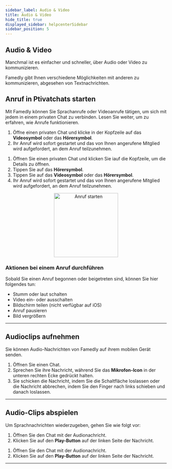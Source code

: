 ```yaml
---
sidebar_label: Audio & Video
title: Audio & Video
hide_title: true
displayed_sidebar: helpcenterSidebar
sidebar_position: 5
---
```



<div class="hero hero--primary">
  <div class="container">
    <h2 class="hero__title">Audio & Video</h2>
    <p class="hero__subtitle">Manchmal ist es einfacher und schneller, über Audio oder Video zu kommunizieren.</p>
    <p>Famedly gibt Ihnen verschiedene Möglichkeiten mit anderen zu kommunizieren, abgesehen von Textnachrichten.</p>
  </div>
</div>

## Anruf in Ptivatchats starten

Mit Famedly können Sie Sprachanrufe oder Videoanrufe tätigen, um sich mit jedem in einem privaten Chat zu verbinden. Lesen Sie weiter, um zu erfahren, wie Anrufe funktionieren.

<Tabs>
  <TabItem value="desktop" label="Desktop" default>
  <ol>
    <li>Öffne einen privaten Chat und klicke in der Kopfzeile auf das <b>Videosymbol</b> oder das <b>Hörersymbol</b>.</li>
    <li>Ihr Anruf wird sofort gestartet und das von Ihnen angerufene Mitglied wird aufgefordert, an dem Anruf teilzunehmen.</li>
  </ol>
  </TabItem>
  <TabItem value="mobile" label="Mobile">
  <ol>
    <li>Öffnen Sie einen privaten Chat und klicken Sie iauf die Kopfzeile, um die Details zu öffnen.</li>
    <li>Tippen Sie auf das <b>Hörersymbol</b>.</li>
    <li>Tippen Sie auf das <b>Videosymbol</b> oder das <b>Hörersymbol</b>.</li>
    <li>Ihr Anruf wird sofort gestartet und das von Ihnen angerufene Mitglied wird aufgefordert, an dem Anruf teilzunehmen.</li>
  </ol>
  </TabItem>
</Tabs>

<p align="center">
<img alt="Anruf starten" src={useBaseUrl('/img/private-calls.gif')} width="200px"/>
</p>

### Aktionen bei einem Anruf durchführen

Sobald Sie einen Anruf begonnen oder beigetreten sind, können Sie hier folgendes tun:

- Stumm oder laut schalten
- Video ein- oder ausschalten
- Bildschirm teilen (nicht verfügbar auf iOS)
- Anruf pausieren
- Bild vergrößern

---

## Audioclips aufnehmen

Sie können Audio-Nachrichten von Famedly auf ihrem mobilen Gerät senden.

<Tabs>
  <TabItem value="mobile" label="Mobile">
  <ol>
    <li>Öffnen Sie einen Chat.</li>
    <li>Sprechen Sie ihre Nachricht, während Sie das <b>Mikrofon-Icon</b> in der unteren rechten Ecke gedrückt halten.</li>
    <li>Sie schicken die Nachricht, indem Sie die Schaltfläche loslassen oder die Nachricht abbrechen, indem Sie den Finger nach links schieben und danach loslassen.</li>
  </ol>
  </TabItem>
</Tabs>

---

## Audio-Clips abspielen

Um Sprachnachrichten wiederzugeben, gehen Sie wie folgt vor:

<Tabs>
  <TabItem value="desktop" label="Desktop" default>
  <ol>
    <li>Öffnen Sie den Chat mit der Audionachricht.</li>
    <li>Klicken Sie auf den <b>Play-Button</b> auf der linken Seite der Nachricht.</li>
  </ol>
  </TabItem>
  <TabItem value="mobile" label="Mobile">
  <ol>
    <li>Öffnen Sie den Chat mit der Audionachricht.</li>
    <li>Klicken Sie auf den <b>Play-Button</b> auf der linken Seite der Nachricht.</li>
  </ol>
  </TabItem>
</Tabs>

---
